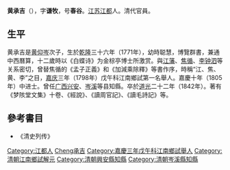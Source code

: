 '''黄承吉'''（{{bd|1771年||1842年|catIdx=Huang黃承吉}}），字'''谦牧'''，号'''春谷'''。[[江苏|江苏]][[江都|江都]]人。清代官員。

== 生平 ==
黄承吉是[[黄仰岑|黄仰岑]]次子，生於[[乾隆|乾隆]]三十六年（1771年），幼時聪慧，博覽群書，兼通中西曆算，十二歲時以《白蝶诗》为金棕亭博士所激赏。與[[江藩|江藩]]、[[焦循|焦循]]、[[李钟泗|李钟泗]]等关系密切，曾替焦循的《孟子正義》和《加減乘除釋》等書作序，時稱“江、焦、黄、李”之目，[[嘉庆|嘉庆]]三年（1798年）戊午科江南鄉試第一名舉人。嘉慶十年（1805年）中进士。曾任[[广西|广西]][[兴安县|兴安]]、[[岑溪|岑溪]]等县知縣。卒於[[道光|道光]]二十二年（1842年）。著有《梦陔堂文集》十卷、《經說》、《讀周官記》、《讀毛詩記》等。

==參考書目==
*《清史列传》

{{嘉慶十年乙丑科殿試金榜}}

{{Authority control}}

{{DEFAULTSORT:Huang黃承吉}}
[[Category:江都人|Category:江都人]]
[[Category:黃姓|Cheng承吉]]
[[Category:嘉慶三年戊午科江南鄉試舉人|Category:嘉慶三年戊午科江南鄉試舉人]]
[[Category:清朝江南鄉試解元|Category:清朝江南鄉試解元]]
[[Category:清朝興安縣知縣|Category:清朝興安縣知縣]]
[[Category:清朝岑溪縣知縣|Category:清朝岑溪縣知縣]]


{{清朝人物小作品}}